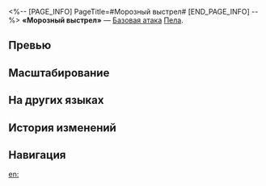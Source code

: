<%-- [PAGE_INFO]
PageTitle=#Морозный выстрел#
[END_PAGE_INFO] --%>
{{Навык Инфобокс
|Название         = Морозный выстрел
|Изображение      = Навык Морозный выстрел.png
|Персонаж         = Пела
|Тип              = Базовая атака
|Тэг              = Одиночная атака
|УронСтойк        = 10
|ЭнергияГен       = 20
|Энергия          = 
|Длительность     = 
|Описание         = Наносит выбранному противнику ледяной урон, равный {{Цвет|Выделенный|50%—110%}} от силы атаки Пелы.
|Свойство1        = 
|Масштабирование1 = 
}}
'''«Морозный выстрел»''' — [[Базовая атака]] [[Пела]].

==Превью==
{{Превью
|Файл = Морозный выстрел Превью
}}

==Масштабирование==
{{Масштабирование навыка|тип=Базовая атака
|50%;60%;70%;80%;90%;100%;110%;120%;130%;140%
}}

==На других языках==
{{На других языках
|en   = Frost Shot
|zhs  = 冰点射击
|zht  = 冰點射擊
|ja   = {{Rubi|氷点狙撃|ひょうてんそげき}}
|ko   = 빙점 사격
|es   = Disparo helado
|fr   = Tir givré
|ru   = Морозный выстрел
|th   = Frost Shot
|vi   = Xạ Kích Đóng Băng
|de   = Frostschuss
|id   = Frost Shot
|pt   = Tiro Gélido
}}

==История изменений==
{{История изменений|3.5}}

==Навигация==
{{Навык Навбокс|Пела}}

[[en:]]